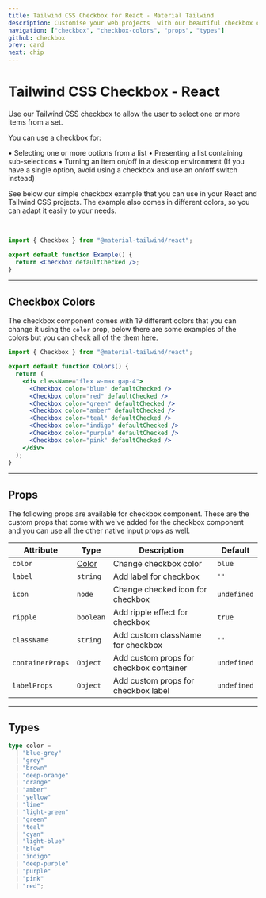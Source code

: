 ```yaml
---
title: Tailwind CSS Checkbox for React - Material Tailwind
description: Customise your web projects  with our beautiful checkbox component for Tailwind CSS and React using Material Design guidelines.
navigation: ["checkbox", "checkbox-colors", "props", "types"]
github: checkbox
prev: card
next: chip
---
```


# Tailwind CSS Checkbox - React

Use our Tailwind CSS checkbox to allow the user to select one or more items from a set.

You can use a checkbox for:

• Selecting one or more options from a list
• Presenting a list containing sub-selections
• Turning an item on/off in a desktop environment (If you have a single option, avoid using a checkbox and use an on/off switch instead)

See below our simple checkbox example that you can use in your React and Tailwind CSS projects. The example also comes in different colors, so you can adapt it easily to your needs.

<br />

<ComponentDemo id="checkbox">
  <Checkbox defaultChecked />
</ComponentDemo>

```jsx
import { Checkbox } from "@material-tailwind/react";

export default function Example() {
  return <Checkbox defaultChecked />;
}
```

---

## Checkbox Colors

The checkbox component comes with 19 different colors that you can change it using the <Code>color</Code> prop, below there are some examples of the colors but you can check all of the them [here.](#props)

<ComponentDemo id="checkbox-colors">
  <div className="flex w-max gap-4">
    <Checkbox color="blue" defaultChecked />
    <Checkbox color="red" defaultChecked />
    <Checkbox color="green" defaultChecked />
    <Checkbox color="amber" defaultChecked />
    <Checkbox color="teal" defaultChecked />
    <Checkbox color="indigo" defaultChecked />
    <Checkbox color="purple" defaultChecked />
    <Checkbox color="pink" defaultChecked />
  </div>
</ComponentDemo>

```jsx
import { Checkbox } from "@material-tailwind/react";

export default function Colors() {
  return (
    <div className="flex w-max gap-4">
      <Checkbox color="blue" defaultChecked />
      <Checkbox color="red" defaultChecked />
      <Checkbox color="green" defaultChecked />
      <Checkbox color="amber" defaultChecked />
      <Checkbox color="teal" defaultChecked />
      <Checkbox color="indigo" defaultChecked />
      <Checkbox color="purple" defaultChecked />
      <Checkbox color="pink" defaultChecked />
    </div>
  );
}
```

---

## Props

<span id="props" className="scroll-mt-48" />
The following props are available for checkbox component. These are the custom props
that come with we've added for the checkbox component and you can use all the other
native input props as well.

| Attribute        | Type                 | Description                             | Default                |
| ---------------- | -------------------- | --------------------------------------- | ---------------------- |
| `color`          | [Color](#types)      | Change checkbox color                   | <Code>blue</Code>      |
| `label`          | <Code>string</Code>  | Add label for checkbox                  | `''`                   |
| `icon`           | <Code>node</Code>    | Change checked icon for checkbox        | <Code>undefined</Code> |
| `ripple`         | <Code>boolean</Code> | Add ripple effect for checkbox          | <Code>true</Code>      |
| `className`      | <Code>string</Code>  | Add custom className for checkbox       | `''`                   |
| `containerProps` | <Code>Object</Code>  | Add custom props for checkbox container | <Code>undefined</Code> |
| `labelProps`     | <Code>Object</Code>  | Add custom props for checkbox label     | <Code>undefined</Code> |

---

## Types

<span id="types" className="scroll-mt-48" />

```ts
type color =
  | "blue-grey"
  | "grey"
  | "brown"
  | "deep-orange"
  | "orange"
  | "amber"
  | "yellow"
  | "lime"
  | "light-green"
  | "green"
  | "teal"
  | "cyan"
  | "light-blue"
  | "blue"
  | "indigo"
  | "deep-purple"
  | "purple"
  | "pink"
  | "red";
```
